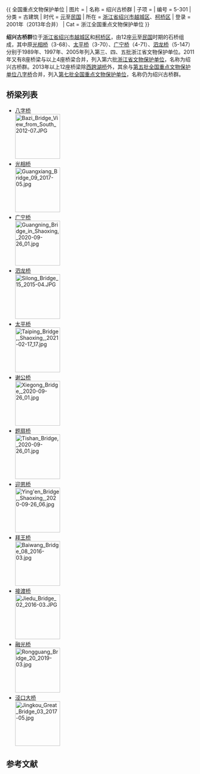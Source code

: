 {{unreferenced|time=2013-06-02T12:01:41+00:00}}
{{ 全国重点文物保护单位
| 图片 = 
| 名称 = 绍兴古桥群
| 子项 = 
| 编号 = 5-301
| 分类 = 古建筑
| 时代 = [[元代|元]]至[[中華民國|民国]]
| 所在 = [[浙江省|浙江省]][[绍兴市|绍兴市]][[越城区|越城区]]、[[柯桥区|柯桥区]]
| 登录 = 2001年（2013年合并）
| Cat = 浙江全国重点文物保护单位
}}

'''绍兴古桥群'''位于[[浙江省|浙江省]][[绍兴市|绍兴市]][[越城区|越城区]]和[[柯桥区|柯桥区]]，由12座[[元代|元]]至[[中華民國|民国]]时期的石桥组成，其中原[[光相桥|光相桥]]（3-68）、[[太平桥_(绍兴)|太平桥]]（3-70）、[[广宁桥|广宁桥]]（4-71）、[[泗龙桥|泗龙桥]]（5-147）分别于1989年、1997年、2005年列入第三、四、五批浙江省文物保护单位。2011年又有8座桥梁与以上4座桥梁合并，列入第六批[[浙江省文物保护单位|浙江省文物保护单位]]，名称为绍兴古桥群。2013年以上12座桥梁除[[西跨湖桥|西跨湖桥]]外，其余与[[第五批全国重点文物保护单位|第五批全国重点文物保护单位]][[八字桥_(绍兴)|八字桥]]合并，列入[[第七批全国重点文物保护单位|第七批全国重点文物保护单位]]，名称仍为绍兴古桥群。

==桥梁列表==
*[[八字桥_(绍兴)|八字桥]]<br>[[File:Bazi_Bridge_View_from_South_2012-07.JPG|120px]]
*[[光相桥|光相桥]]<br>[[File:Guangxiang_Bridge_09_2017-05.jpg|120px]]
*[[广宁桥|广宁桥]]<br>[[File:Guangning_Bridge_in_Shaoxing,_2020-09-26_01.jpg|120px]]
*[[泗龙桥|泗龙桥]]<br>[[File:Silong_Bridge_15_2015-04.JPG|120px]]
*[[太平桥_(绍兴)|太平桥]]<br>[[File:Taiping_Bridge,_Shaoxing,_2021-02-17_17.jpg|120px]]
*[[谢公桥|谢公桥]]<br>[[File:Xiegong_Bridge,_2020-09-26_01.jpg|120px]]
*[[题扇桥|题扇桥]]<br>[[File:Tishan_Bridge,_2020-09-26_01.jpg|120px]]
*[[迎恩桥_(绍兴)|迎恩桥]]<br>[[File:Ying'en_Bridge,_Shaoxing,_2020-09-26_06.jpg|120px]]
*[[拜王桥|拜王桥]]<br>[[File:Baiwang_Bridge_08_2016-03.jpg|120px]]
*[[接渡桥|接渡桥]]<br>[[File:Jiedu_Bridge_02_2016-03.JPG|120px]]
*[[融光桥|融光桥]]<br>[[File:Rongguang_Bridge_20_2019-03.jpg|120px]]
*[[泾口大桥|泾口大桥]]<br>[[File:Jingkou_Great_Bridge_03_2017-05.jpg|120px]]

==参考文献==
{{reflist}}
{{绍兴古桥群}}
{{浙江全国重点文物保护单位}}